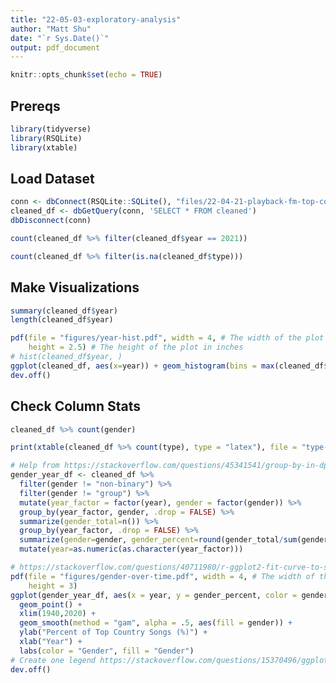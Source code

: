 ```yaml
---
title: "22-05-03-exploratory-analysis"
author: "Matt Shu"
date: "`r Sys.Date()`"
output: pdf_document
---
```


```r
knitr::opts_chunk$set(echo = TRUE)
```

## Prereqs

```r
library(tidyverse)
library(RSQLite)
library(xtable)
```

## Load Dataset
```r
conn <- dbConnect(RSQLite::SQLite(), "files/22-04-21-playback-fm-top-country.db")
cleaned_df <- dbGetQuery(conn, 'SELECT * FROM cleaned')
dbDisconnect(conn)
```

```r
count(cleaned_df %>% filter(cleaned_df$year == 2021))
```

```r
count(cleaned_df %>% filter(is.na(cleaned_df$type)))
```

## Make Visualizations
```r
summary(cleaned_df$year)
length(cleaned_df$year)
```

```r
pdf(file = "figures/year-hist.pdf", width = 4, # The width of the plot in inches
    height = 2.5) # The height of the plot in inches
# hist(cleaned_df$year, )
ggplot(cleaned_df, aes(x=year)) + geom_histogram(bins = max(cleaned_df$year) - min(cleaned_df$year) + 1)
dev.off()
```

## Check Column Stats
```r
cleaned_df %>% count(gender)
```

```r
print(xtable(cleaned_df %>% count(type), type = "latex"), file = "type-table.tex")
```

```r
# Help from https://stackoverflow.com/questions/45341541/group-by-in-dplyr-and-calculating-percentages
gender_year_df <- cleaned_df %>%
  filter(gender != "non-binary") %>%
  filter(gender != "group") %>%
  mutate(year_factor = factor(year), gender = factor(gender)) %>%
  group_by(year_factor, gender, .drop = FALSE) %>%
  summarize(gender_total=n()) %>%
  group_by(year_factor, .drop = FALSE) %>%
  summarize(gender=gender, gender_percent=round(gender_total/sum(gender_total)*100, 2))  %>%
  mutate(year=as.numeric(as.character(year_factor)))
```
```r
# https://stackoverflow.com/questions/40711980/r-ggplot2-fit-curve-to-scatter-plot
pdf(file = "figures/gender-over-time.pdf", width = 4, # The width of the plot in inches
    height = 3)
ggplot(gender_year_df, aes(x = year, y = gender_percent, color = gender) ) +
  geom_point() +
  xlim(1940,2020) +
  geom_smooth(method = "gam", alpha = .5, aes(fill = gender)) +
  ylab("Percent of Top Country Songs (%)") +
  xlab("Year") + 
  labs(color = "Gender", fill = "Gender") 
# Create one legend https://stackoverflow.com/questions/15370496/ggplot2-draws-two-legends
dev.off()
```



